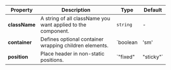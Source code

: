 | Property | Description | Type | Default |
| --- | --- | --- | --- |
| **className** | A string of all className you want applied to the component. | `string` | - |
| **container** | Defines optional container wrapping children elements. | `boolean | 'sm' | 'md' | 'lg' | 'xl' | 'xxl' | 'fluid'` | - |
| **position** | Place header in non-static positions. | `"fixed" | "sticky"` | - |
